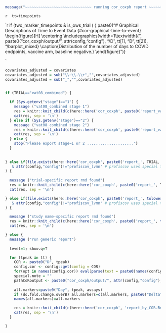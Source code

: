 <!-- ```{r, echo=FALSE} -->
<!-- here::i_am("cor_coxph/report.Rmd") -->
<!-- ``` -->



```r
message("~~~~~~~~~~~~~~~~~~~~~~~~~~~~~~ running cor_coxph report ~~~~~~~~~~~~~~~~~~~~~~~~~")
```


`r 
tt=timepoints
`


`r 
if (two_marker_timepoints & is_ows_trial ) { 
  paste0("# Graphical Descriptions of Time to Event Data {#cor-graphical-time-to-event}
\\begin{figure}[H]
    \\centering
    \\includegraphics[width=1\\textwidth]{", paste0("cor_coxph/output/", attr(config,"config"), "/D", tt[1], "D", tt[2]), "/barplot_mixed}
    \\caption{Distribution of the number of days to COVID endpoints, vaccine arm, baseline negative.}
\\end{figure}
")} 

`


<!-- latex variables that may be used in report_sub -->
<!-- \newif\ifCOVE -->
<!-- \newif\ifENSEMBLE -->



```r

covariates_adjusted = covariates
covariates_adjusted = sub("\\~\\.\\+","",covariates_adjusted)
covariates_adjusted = sub("_","",covariates_adjusted)


if (TRIAL=="vat08_combined") {
  
  if (Sys.getenv("stage")=="1") {
    message ("vat08_combined stage 1")
    res = knitr::knit_child(c(here::here('cor_coxph', paste0('report_vat08_combined_1.Rmd'))), quiet = TRUE)
    cat(res, sep = '\n')
  } else if (Sys.getenv("stage")=="2") {
    message ("vat08_combined stage 2")
    res = knitr::knit_child(c(here::here('cor_coxph', paste0('report_vat08_combined_2.Rmd'))), quiet = TRUE)
    cat(res, sep = '\n')
  } else {
    stop("Please export stage=1 or 2 .....................")
  }
  
  
} else if(file.exists(here::here('cor_coxph', paste0('report_', TRIAL, '.Rmd')))
   & attr(config,"config")!="profiscov_lvmn" # profiscov uses special template but lvmn does not because it does not have D43start48
) {
  
  message ("trial-specific report rmd found")
  res = knitr::knit_child(c(here::here('cor_coxph', paste0('report_', TRIAL, '.Rmd'))), quiet = TRUE)
  cat(res, sep = '\n')

} else if(file.exists(here::here('cor_coxph', paste0('report_', tolower(study_name), '.Rmd')))
   & attr(config,"config")!="profiscov_lvmn" # profiscov uses special template but lvmn does not because it does not have D43start48
) {

  message ("study name-specific report rmd found")
  res = knitr::knit_child(c(here::here('cor_coxph', paste0('report_', tolower(study_name), '.Rmd'))), quiet = TRUE)
  cat(res, sep = '\n')

} else {
  message ("run generic report")
  
  level=1; show.q=T

  for (tpeak in tt) {
    COR <- paste0("D", tpeak)
    config.cor <- config::get(config = COR)
    for(opt in names(config.cor)) eval(parse(text = paste0(names(config.cor[opt])," <- config.cor[[opt]]")))
    special.note = ""
    pathCoRoutput <- paste0("cor_coxph/output/", attr(config,"config"), "/", COR)
    
    all.markers=paste0("Day", tpeak, assays)
    if (do.fold.change.overB) all.markers=c(all.markers, paste0("Delta", tpeak, "overB", assays))
    names(all.markers)=all.markers

    res = knitr::knit_child(c(here::here('cor_coxph', 'report_by_COR.Rmd')), quiet = TRUE)
    cat(res, sep = '\n')
  }

}
```
